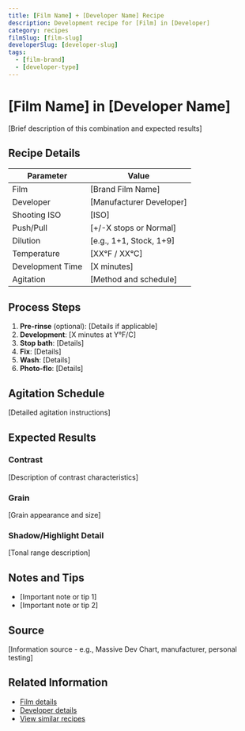 ```yaml
---
title: [Film Name] + [Developer Name] Recipe
description: Development recipe for [Film] in [Developer]
category: recipes
filmSlug: [film-slug]
developerSlug: [developer-slug]
tags:
  - [film-brand]
  - [developer-type]
---
```


# [Film Name] in [Developer Name]

[Brief description of this combination and expected results]

## Recipe Details

| Parameter        | Value                    |
| ---------------- | ------------------------ |
| Film             | [Brand Film Name]        |
| Developer        | [Manufacturer Developer] |
| Shooting ISO     | [ISO]                    |
| Push/Pull        | [+/-X stops or Normal]   |
| Dilution         | [e.g., 1+1, Stock, 1+9]  |
| Temperature      | [XX°F / XX°C]            |
| Development Time | [X minutes]              |
| Agitation        | [Method and schedule]    |

## Process Steps

1. **Pre-rinse** (optional): [Details if applicable]
2. **Development**: [X minutes at Y°F/C]
3. **Stop bath**: [Details]
4. **Fix**: [Details]
5. **Wash**: [Details]
6. **Photo-flo**: [Details]

## Agitation Schedule

[Detailed agitation instructions]

## Expected Results

### Contrast

[Description of contrast characteristics]

### Grain

[Grain appearance and size]

### Shadow/Highlight Detail

[Tonal range description]

## Notes and Tips

- [Important note or tip 1]
- [Important note or tip 2]

## Source

[Information source - e.g., Massive Dev Chart, manufacturer, personal testing]

## Related Information

- [Film details](/infobase/films/[film-slug])
- [Developer details](/infobase/developers/[developer-slug])
- [View similar recipes](/development?film=[film-slug])
